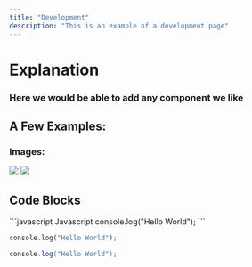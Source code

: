 ```yaml
---
title: "Development"
description: "This is an example of a development page"
---
```


# Explanation

### Here we would be able to add any component we like

## A Few Examples:

### Images:

![](/images/purple.png) ![](/images/orange.png)

###

## Code Blocks

<CodeGroup>
  ```javascript Javascript
  console.log("Hello World");
  ```

  ```python Python
  console.log("Hello World");
  ```

  ```java Java
  console.log("Hello World");
  ```
</CodeGroup>
